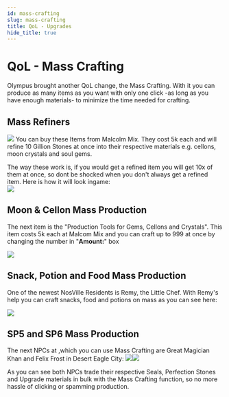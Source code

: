 ```yaml
---
id: mass-crafting
slug: mass-crafting
title: QoL - Upgrades
hide_title: true
---
```


# QoL - Mass Crafting

Olympus brought another QoL change, the Mass Crafting. With it you can produce as many items as you want with only one click -as long as you have enough materials- to minimize the time needed for crafting.

## Mass Refiners
![](https://i.imgur.com/St44MPS.png)
You can buy these Items from Malcolm Mix. They cost 5k each and will refine 10 Gillion Stones at once into their respective materials e.g. cellons, moon crystals and soul gems.

The way these work is, if you would get a refined item you will get 10x of them at once, so dont be shocked when you don't always get a refined item.
Here is how it will look ingame:  
![](https://i.imgur.com/fCylLM8.png)

## Moon & Cellon Mass Production
The next item is the "Production Tools for Gems, Cellons and Crystals". This item costs 5k each at Malcom Mix and you can craft up to 999 at once by changing the number in "**Amount:**" box  

![](https://i.imgur.com/2q1kBNX.png)

## Snack, Potion and Food Mass Production
One of the newest NosVille Residents is Remy, the Little Chef. With Remy's help you can craft snacks, food and potions on mass as you can see here:

![](https://i.imgur.com/t5vR9lM.png)

## SP5 and SP6 Mass Production
The next NPCs at ,which you can use Mass Crafting are Great Magician Khan and Felix Frost in Desert Eagle City:
![](https://i.imgur.com/ASLejHj.png)![](https://i.imgur.com/sUtPAKw.png)

As you can see both NPCs trade their respective Seals, Perfection Stones and Upgrade materials in bulk with the Mass Crafting function, so no more hassle of clicking or spamming production.
